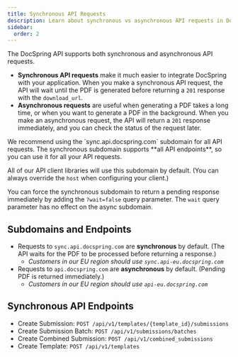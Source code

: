 ```yaml
---
title: Synchronous API Requests
description: Learn about synchronous vs asynchronous API requests in DocSpring
sidebar:
  order: 2
---
```



The DocSpring API supports both synchronous and asynchronous API requests.

- **Synchronous API requests** make it much easier to integrate DocSpring with your application. When you make a synchronous API request, the API will wait until the PDF is generated before returning a `201` response with the `download_url`.
- **Asynchronous requests** are useful when generating a PDF takes a long time, or when you want to generate a PDF in the background. When you make an asynchronous request, the API will return a `201` response immediately, and you can check the status of the request later.

<Aside type="tip">
  We recommend using the `sync.api.docspring.com` subdomain for all API
  requests. The synchronous subdomain supports **all API endpoints**, so you can
  use it for all your API requests.
</Aside>

All of our API client libraries will use this subdomain by default. (You can always override the `host` when configuring your client.)

You can force the synchronous subdomain to return a pending response immediately by adding the `?wait=false` query parameter.
The `wait` query parameter has no effect on the async subdomain.

## Subdomains and Endpoints

- Requests to `sync.api.docspring.com` are **synchronous** by default. (The API waits for the PDF to be processed before returning a response.)
  - _Customers in our EU region should use `sync.api-eu.docspring.com`_
- Requests to `api.docspring.com` are **asynchronous** by default. (Pending PDF is returned immediately.)
  - _Customers in our EU region should use `api-eu.docspring.com`_

## Synchronous API Endpoints

- Create Submission: `POST /api/v1/templates/{template_id}/submissions`
- Create Submission Batch: `POST /api/v1/submissions/batches`
- Create Combined Submission: `POST /api/v1/combined_submissions`
- Create Template: `POST /api/v1/templates`
